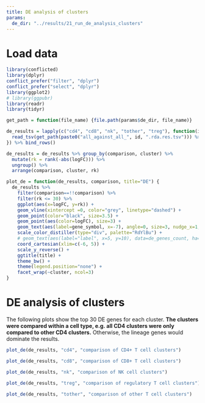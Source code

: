```yaml
---
title: DE analysis of clusters
params:
  de_dir: "../results/21_run_de_analysis_clusters"
---
```


# Load data

```r
library(conflicted)
library(dplyr)
conflict_prefer("filter", "dplyr")
conflict_prefer("select", "dplyr")
library(ggplot2)
# library(ggpubr)
library(readr)
library(tidyr)
```


```r
get_path = function(file_name) {file.path(params$de_dir, file_name)}

de_results = lapply(c("cd4", "cd8", "nk", "tother", "treg"), function(id) {
  read_tsv(get_path(paste0("all_against_all_", id, ".rda.res.tsv"))) %>% mutate(comparison=id)
}) %>% bind_rows()
```
```r
de_results = de_results %>% group_by(comparison, cluster) %>% 
  mutate(rk = rank(-abs(logFC))) %>%
  ungroup() %>%
  arrange(comparison, cluster, rk)

```

```r
plot_de = function(de_results, comparison, title="DE") {
  de_results %>%
    filter(comparison==!!comparison) %>% 
    filter(rk <= 30) %>%
    ggplot(aes(x=logFC, y=rk)) +
    geom_vline(xintercept =0, color="grey", linetype="dashed") +
    geom_point(color="black", size=3.5) +
    geom_point(aes(color=logFC), size=3) +
    geom_text(aes(label=gene_symbol, x=-7), angle=0, size=3, nudge_x=1, hjust=0) +
    scale_color_distiller(type="div", palette="RdYlBu") +
    # geom_text(aes(label="label", x=5, y=10), data=de_genes_count, ha="right", size=8) +
    coord_cartesian(xlim=c(-6, 5)) +
    scale_y_reverse() +
    ggtitle(title) +
    theme_bw() +
    theme(legend.position="none") + 
    facet_wrap(~cluster, ncol=3)
}

```

# DE analysis of clusters

The following plots show the top 30 DE genes for each cluster. 
**The clusters were compared within a cell type, e.g. all CD4 clusters were only compared to other CD4 clusters.**
Otherwise, the lineage genes would dominate the results. 

```r
plot_de(de_results, "cd4", "comparison of CD4+ T cell clusters")
```

```r
plot_de(de_results, "cd8", "comparison of CD8+ T cell clusters")
```

```r
plot_de(de_results, "nk", "comparison of NK cell clusters")
```

```r
plot_de(de_results, "treg", "comparison of regulatory T cell clusters")
```

```r
plot_de(de_results, "tother", "comparison of other T cell clusters")
```


